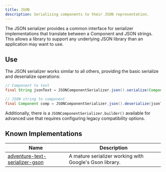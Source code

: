 ```yaml
---
title: JSON
description: Serializing components to their JSON representation.
---
```


The JSON serializer provides a common interface for serializer implementations that translate between a Component and JSON strings. This allows a library to support any underlying JSON library than an application may want to use.

## Use

The JSON serializer works similar to all others, providing the basic serialize and deserialize operations:

```java
// Component to text
final String jsonText = JSONComponentSerializer.json().serialize(Component.text("Hello world", NamedTextColor.LIGHT_PURPLE));

// JSON string to component
final Component comp = JSONComponentSerializer.json().deserialize(jsonText);
```

Additionally, there is a `JSONComponentSerializer.builder()` available for advanced use that requires configuring legacy compatibility options.

## Known Implementations

| Name                                                         | Description                                             |
| ------------------------------------------------------------ | ------------------------------------------------------- |
| [adventure-text-serializer-gson](/adventure/serializer/gson) | A mature serializer working with Google's Gson library. |
